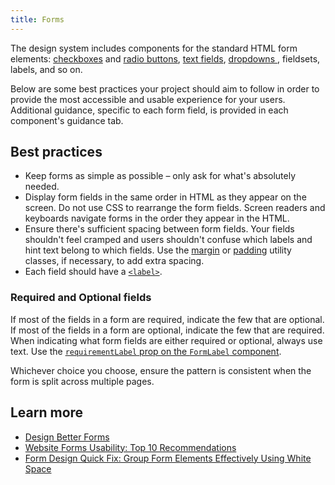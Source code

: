 ```yaml
---
title: Forms
---
```


The design system includes components for the standard HTML form elements: [checkboxes](/components/checkbox/) and [radio buttons](/components/radio/), [text fields](/components/text-field/), [dropdowns ](/components/dropdown/), fieldsets, labels, and so on.

Below are some best practices your project should aim to follow in order to provide the most accessible and usable experience for your users. Additional guidance, specific to each form field, is provided in each component's guidance tab.

## Best practices

- Keep forms as simple as possible – only ask for what's absolutely needed.
- Display form fields in the same order in HTML as they appear on the screen. Do not use CSS to rearrange the form fields. Screen readers and keyboards navigate forms in the order they appear in the HTML.
- Ensure there's sufficient spacing between form fields. Your fields shouldn't feel cramped and users shouldn't confuse which labels and hint text belong to which fields. Use the [margin](/utilities/margin/) or [padding](/utilities/padding/) utility classes, if necessary, to add extra spacing.
- Each field should have a [`<label>`](/components/form-label/).

### Required and Optional fields

If most of the fields in a form are required, indicate the few that are optional. If most of the fields in a form are optional, indicate the few that are required. When indicating what form fields are either required or optional, always use text. Use the [`requirementLabel` prop on the `FormLabel` component](/components/form-label/#usage).

Whichever choice you choose, ensure the pattern is consistent when the form is split across multiple pages.

## Learn more

- [Design Better Forms](https://uxdesign.cc/design-better-forms-96fadca0f49c)
- [Website Forms Usability: Top 10 Recommendations](https://www.nngroup.com/articles/web-form-design/)
- [Form Design Quick Fix: Group Form Elements Effectively Using White Space](https://www.nngroup.com/articles/form-design-white-space/)
